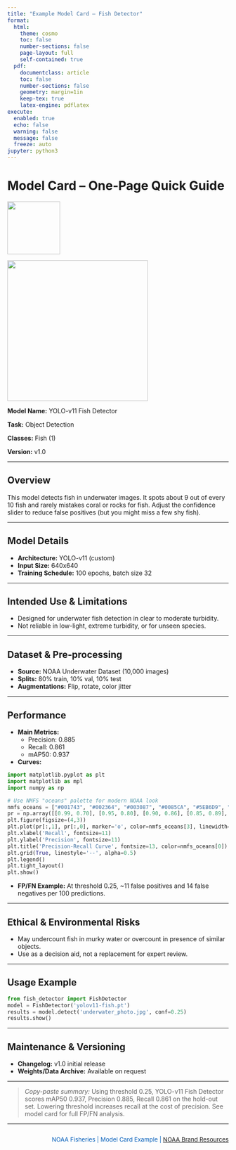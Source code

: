 ```yaml
---
title: "Example Model Card – Fish Detector"
format:
  html:
    theme: cosmo
    toc: false
    number-sections: false
    page-layout: full
    self-contained: true
  pdf:
    documentclass: article
    toc: false
    number-sections: false
    geometry: margin=1in
    keep-tex: true
    latex-engine: pdflatex
execute:
  enabled: true
  echo: false
  warning: false
  message: false
  freeze: auto
jupyter: python3
---
```


# Model Card – One‑Page Quick Guide

![](docs/NOAA_FISHERIES_logoH_web.png){width=120px align=right}

![](example_detection.png){width=320px align=right}

**Model Name:** YOLO-v11 Fish Detector

**Task:** Object Detection

**Classes:** Fish (1)

**Version:** v1.0

---

## Overview
This model detects fish in underwater images. It spots about 9 out of every 10 fish and rarely mistakes coral or rocks for fish. Adjust the confidence slider to reduce false positives (but you might miss a few shy fish).

---

## Model Details
- **Architecture:** YOLO-v11 (custom)
- **Input Size:** 640x640
- **Training Schedule:** 100 epochs, batch size 32

---

## Intended Use & Limitations
- Designed for underwater fish detection in clear to moderate turbidity.
- Not reliable in low-light, extreme turbidity, or for unseen species.

---

## Dataset & Pre‑processing
- **Source:** NOAA Underwater Dataset (10,000 images)
- **Splits:** 80% train, 10% val, 10% test
- **Augmentations:** Flip, rotate, color jitter

---

## Performance
- **Main Metrics:**
    - Precision: 0.885
    - Recall: 0.861
    - mAP50: 0.937

- **Curves:**

```python
import matplotlib.pyplot as plt
import matplotlib as mpl
import numpy as np

# Use NMFS "oceans" palette for modern NOAA look
nmfs_oceans = ["#001743", "#002364", "#003087", "#0085CA", "#5EB6D9", "#C6E6F0"]
pr = np.array([[0.99, 0.70], [0.95, 0.80], [0.90, 0.86], [0.85, 0.89], [0.80, 0.90]])
plt.figure(figsize=(4,3))
plt.plot(pr[:,1], pr[:,0], marker='o', color=nmfs_oceans[3], linewidth=3, label='PR Curve')
plt.xlabel('Recall', fontsize=11)
plt.ylabel('Precision', fontsize=11)
plt.title('Precision-Recall Curve', fontsize=13, color=nmfs_oceans[0])
plt.grid(True, linestyle='--', alpha=0.5)
plt.legend()
plt.tight_layout()
plt.show()
```

- **FP/FN Example:** At threshold 0.25, ~11 false positives and 14 false negatives per 100 predictions.

---

## Ethical & Environmental Risks
- May undercount fish in murky water or overcount in presence of similar objects.
- Use as a decision aid, not a replacement for expert review.

---

## Usage Example
```python
from fish_detector import FishDetector
model = FishDetector('yolov11-fish.pt')
results = model.detect('underwater_photo.jpg', conf=0.25)
results.show()
```

---

## Maintenance & Versioning
- **Changelog:** v1.0 initial release
- **Weights/Data Archive:** Available on request

---

> *Copy-paste summary:*
> Using threshold 0.25, YOLO-v11 Fish Detector scores mAP50 0.937, Precision 0.885, Recall 0.861 on the hold-out set. Lowering threshold increases recall at the cost of precision. See model card for full FP/FN analysis.

---

<div style="font-size:10pt; color:#005CB9; text-align:right; margin-top:2em;">
NOAA Fisheries | Model Card Example | <a href="https://github.com/nmfs-opensci/NOAA-NMFS-Brand-Resources">NOAA Brand Resources</a>
</div>
